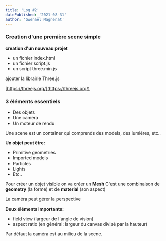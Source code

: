 ```yaml
---
title: 'Log #2'
datePublished: '2021-08-31'
author: 'Gwenaël Magnenat'
---
```


### Creation d'une première scene simple

**creation d'un nouveau projet**

- un fichier index.html
- un fichier script.js
- un script three.min.js

ajouter la librairie Three.js

[https://threejs.org/](https://threejs.org/)

### 3 éléments essentiels

- Des objets
- Une camera
- Un moteur de rendu

Une scene est un container qui comprends des models, des lumières, etc..

**Un objet peut être:**

- Primitive geometries
- Imported models
- Particles
- Lights
- Etc..

Pour créer un objet visible on va créer un **Mesh**
C'est une combinaison de **geometry** (la forme) et de **material** (son aspect)

La caméra peut gérer la perspective

**Deux éléments importants:**

- field view (largeur de l'angle de vision)
- aspect ratio (en général: largeur du canvas divisé par la hauteur)

Par défaut la caméra est au milieu de la scene.
